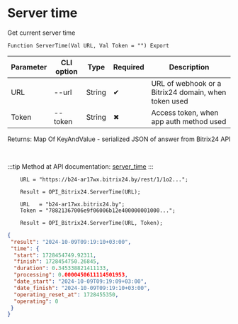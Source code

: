 ﻿---
sidebar_position: 4
---


# Server time
 Get current server time



`Function ServerTime(Val URL, Val Token = "") Export`

  | Parameter | CLI option | Type | Required | Description |
  |-|-|-|-|-|
  | URL | --url | String | &#x2714; | URL of webhook or a Bitrix24 domain, when token used |
  | Token | --token | String | &#x2716; | Access token, when app auth method used |

  
  Returns:  Map Of KeyAndValue - serialized JSON of answer from Bitrix24 API

<br/>

:::tip
Method at API documentation: [server_time](https://dev.1c-bitrix.ru/rest_help/general/server_time.php)
:::
<br/>


```bsl title="1C:Enterprise/OneScript code example"
    URL = "https://b24-ar17wx.bitrix24.by/rest/1/1o2...";

    Result = OPI_Bitrix24.ServerTime(URL);

    URL   = "b24-ar17wx.bitrix24.by";
    Token = "78821367006e9f06006b12e400000001000...";

    Result = OPI_Bitrix24.ServerTime(URL, Token);
```
 



```json title="Result"
{
 "result": "2024-10-09T09:19:10+03:00",
 "time": {
  "start": 1728454749.92311,
  "finish": 1728454750.26845,
  "duration": 0.345338821411133,
  "processing": 0.0000450611114501953,
  "date_start": "2024-10-09T09:19:09+03:00",
  "date_finish": "2024-10-09T09:19:10+03:00",
  "operating_reset_at": 1728455350,
  "operating": 0
 }
}
```
